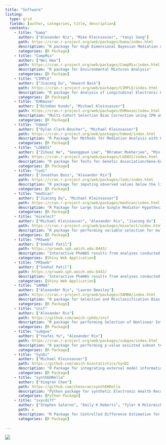 ```yaml
---
title: "Software"
listing:
  type: grid
  fields: [author, categories, title, description]
  contents:
    - title: "bama"
      author: ["Alexander Rix", "Mike Kleinsasser", "Yanyi Song"]
      path: https://cran.r-project.org/web/packages/bama/index.html
      description: "R package for High Dimensional Bayesian Mediation Analysis"
      categories: [R Package]
    - title: "CompMix"
      author: ["Wei Hao"]
      path: https://cran.r-project.org/web/packages/CompMix/index.html
      description: "R package for Environmental Mixtures Analysis"
      categories: [R Package]
    - title: "CIMPLE"
      author: ["Jiacong Du", "Howard Baik"]
      path: https://cran.r-project.org/web/packages/CIMPLE/index.html
      description: "R package for Analysis of Longitudinal Electronic Health Record (EHR) Data with Possibly Informative Observational Time."
      categories: [R Package]
    - title: "EHRmuse"
      author: ["Ritoban Kundu", "Michael Kleinsasser"]
      path: https://cran.r-project.org/web/packages/EHRmuse/index.html
      description: "Multi-Cohort Selection Bias Correction using IPW and AIPW Methods."
      categories: [R Package]
    - title: "hdmed"
      author: ["Dylan Clark-Boucher", "Michael Kleinsasser"]
      path: https://cran.r-project.org/web/packages/hdmed/index.html
      description: "R Package for Methods for Mediation Analysis with High-Dimensional Mediators"
      categories: [R Package]
    - title: "LGEWIS"
      author: ["Zihuai He", "Seunggeun Lee", "Bhramar Mukherjee", "Min Zhang"]
      path: https://cran.r-project.org/web/packages/LGEWIS/index.html
      description: "R package for Tests for Genetic Association/Gene-Environment Interaction in Longitudinal Studies."
      categories: [R Package]
    - title: "lodi"
      author: ["Jonathan Boss", "Alexander Rix"]
      path: https://cran.r-project.org/web/packages/lodi/index.html
      description: "R package for imputing observed values below the limit of detection in single-pollutant models via censored likelihood multiple imputation."
      categories: [R Package]
    - title: "medScan"
      author: ["Jiacong Du", "Michael Kleinsasser"]
      path: https://cran.r-project.org/web/packages/medScan/index.html
      description: "R Package for Large Scale Single Mediator Hypothesis Testing"
      categories: [R Package]
    - title: "miselect"
      author: ["Michael Kleinsasser", "Alexander Rix", "Jiacong Du"]
      path: https://cran.r-project.org/web/packages/miselect/index.html
      description: "R package for performing variable selection for multiply imputed data."
      categories: [R Package]
    - title: "PRSweb"
      author: ["Snehal Patil"]
      path: https://prsweb.sph.umich.edu:8443/
      description: "Interactive PheWAS results from analyses conducted using Michigan Genomics Initiative and UK Biobank data."
      categories: [Shiny Web Application] 
    - title: "PRSweb"
      author: ["Snehal Patil"]
      path: https://prsweb.sph.umich.edu:8443/
      description: "Interactive PheWAS results from analyses conducted using Michigan Genomics Initiative and UK Biobank data."
      categories: [Shiny Web Application] 
    - title: "SAMBA"
      author: ["Alexander Rix", "Lauren Beesley"]
      path: https://cran.r-project.org/web/packages/SAMBA/index.html
      description: "R package for Selection and Misclassification Bias Adjustment for Logistic Regression Models."
      categories: [R Package]
    - title: "snif"
      author: ["Alexander Rix"]
      path: https://github.com/umich-cphds/snif
      description: "R package for performing Selection of Nonlinear Interactions by a Forward Stepwise Algorithm."
      categories: [R Package]
    - title: "subgxe"
      author: ["Youfei Yu", "Alexander Rix"]
      path: https://cran.r-project.org/web/packages/subgxe/index.html
      description: "R package for performing p-value assisted subset testing for association."
      categories: [R Package]
    - title: "SynDi"
      author: ["Michael Kleinsasser"]
      path: https://github.com/umich-biostatistics/SynDI
      description: "R Package for integrating external model information into the current regression modeling"
      categories: [R Package]
    - title: "synthEHRella"
      author: ["Xingran Chen"]
      path: https://github.com/chenxran/synthEHRella
      description: "Python package for synthetic Electronic Health Records (EHR) data generation benchmarking."
      categories: [Python Package]
    - title: "svycdiff"
      author: ["Stephen Salerno", "Emily K Roberts", "Tyler H McCormick", "Bhramar Mukherjee", "Xu Shi"]
      path: x
      description: "R Package for Controlled Difference Estimation for Complex Surveys"
      categories: [R Package]
      
---
```




::: {.column-body}
![](images/banner-images/software.jpg)
:::

